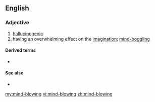 {{also|mindblowing}}
==English==

===Adjective===
{{en-adj|head=[[mind]]-[[blowing]]}}

# [[hallucinogenic]]
# having an overwhelming effect on the [[imagination]]; [[mind-boggling]]

====Derived terms====
* {{l|en|mind-blowingly}}

====See also====
* {{l|en|blow someone's mind}}

[[my:mind-blowing]]
[[vi:mind-blowing]]
[[zh:mind-blowing]]